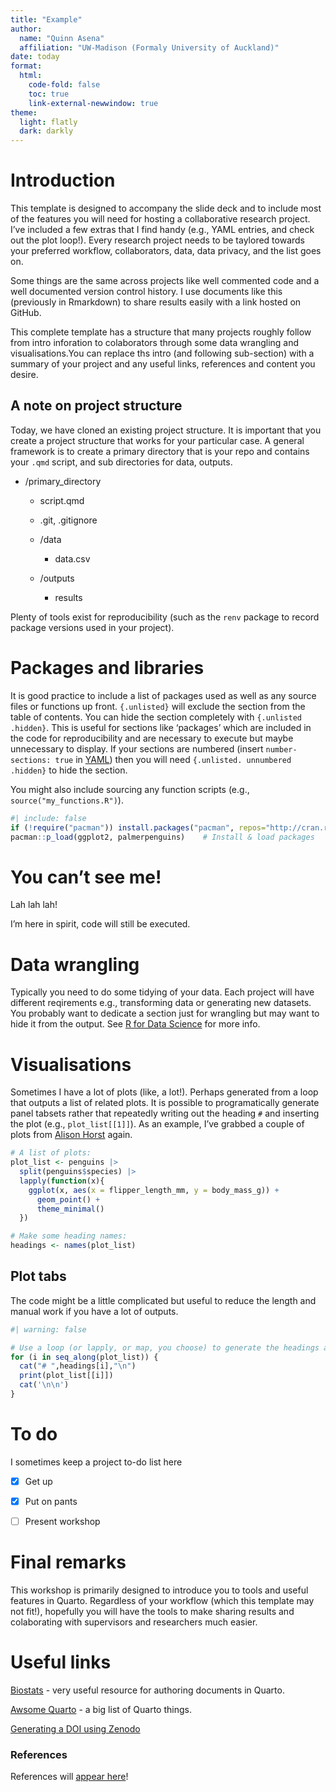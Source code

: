 ```yaml
---
title: "Example"
author:
  name: "Quinn Asena"
  affiliation: "UW-Madison (Formaly University of Auckland)"
date: today
format:
  html:
    code-fold: false
    toc: true
    link-external-newwindow: true
theme:
  light: flatly
  dark: darkly
---
```


# Introduction

This template is designed to accompany the slide deck and to include most of the features you will need for hosting a collaborative research project. I've included a few extras that I find handy (e.g., YAML entries, and check out the plot loop!). Every research project needs to be taylored towards your preferred workflow, collaborators, data, data privacy, and the list goes on.

Some things are the same across projects like well commented code and a well documented version control history. I use documents like this (previously in Rmarkdown) to share results easily with a link hosted on GitHub. 

This complete template has a structure that many projects roughly follow from intro inforation to colaborators through some data wrangling and visualisations.You can replace ths intro (and following sub-section) with a summary of your project and any useful links, references and content you desire.

## A note on project structure

Today, we have cloned an existing project structure. It is important that you create a project structure that works for your particular case. A general framework is to create a primary directory that is your repo and contains your `.qmd` script, and sub directories for data, outputs.

- /primary_directory

  - script.qmd

  - .git, .gitignore

  - /data

    - data.csv

  - /outputs

    - results

Plenty of tools exist for reproducibility (such as the `renv` package to record package versions used in your project).

# Packages and libraries {.unlisted}

It is good practice to include a list of packages used as well as any source files or functions up front. `{.unlisted}` will exclude the section from the table of contents. You can hide the section completely with `{.unlisted .hidden}`. This is useful for sections like 'packages' which are included in the code for reproducibility and are necessary to execute but maybe unnecessary to display. If your sections are numbered (insert `number-sections: true` in [YAML](https://quarto.org/docs/output-formats/html-basics.html#section-numbering)) then you will need `{.unlisted. unnumbered .hidden}` to hide the section.

You might also include sourcing any function scripts (e.g., `source("my_functions.R")`).

```r
#| include: false
if (!require("pacman")) install.packages("pacman", repos="http://cran.r-project.org")
pacman::p_load(ggplot2, palmerpenguins)    # Install & load packages
```

# You can't see me! {.unlisted .hidden}

Lah lah lah!

I'm here in spirit, code will still be executed.

# Data wrangling

Typically you need to do some tidying of your data. Each project will have different reqirements e.g., transforming data or generating new datasets. You probably want to dedicate a section just for wrangling but may want to hide it from the output. See [R for Data Science](https://r4ds.had.co.nz/introduction.html) for more info.


# Visualisations {.tabset}

Sometimes I have a lot of plots (like, a lot!). Perhaps generated from a loop that outputs a list of related plots. It is possible to programatically generate panel tabsets rather that repeatedly writing out the heading `#` and inserting the plot (e.g., `plot_list[[1]]`). As an example, I've grabbed a couple of plots from [Alison Horst](https://allisonhorst.github.io/palmerpenguins/articles/examples.html) again.

```r
# A list of plots:
plot_list <- penguins |>
  split(penguins$species) |>
  lapply(function(x){
    ggplot(x, aes(x = flipper_length_mm, y = body_mass_g)) + 
      geom_point() +
      theme_minimal()
  }) 

# Make some heading names:
headings <- names(plot_list)
```

## Plot tabs

The code might be a little complicated but useful to reduce the length and manual work if you have a lot of outputs.

:::{.panel-tabset}
```r
#| warning: false

# Use a loop (or lapply, or map, you choose) to generate the headings and insert plots
for (i in seq_along(plot_list)) {
  cat("# ",headings[i],"\n")
  print(plot_list[[i]])
  cat('\n\n')
}
```
:::

# To do

I sometimes keep a project to-do list here

- [x] Get up

- [x] Put on pants

- [ ] Present workshop

# Final remarks

This workshop is primarily designed to introduce you to tools and useful features in Quarto. Regardless of your workflow (which this template may not fit!), hopefully you will have the tools to make sharing results and colaborating with supervisors and researchers much easier.

# Useful links

[Biostats](https://biostats-r.github.io/biostats/quarto/) - very useful resource for authoring documents in Quarto.

[Awsome Quarto](https://github.com/mcanouil/awesome-quarto) - a big list of Quarto things.

[Generating a DOI using Zenodo](https://docs.github.com/en/repositories/archiving-a-github-repository/referencing-and-citing-content)

### References

References will [appear here](https://quarto.org/docs/authoring/citations.html#bibliography-generation)!

::: {#refs}
:::